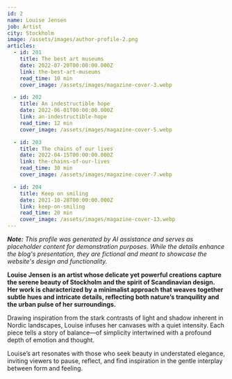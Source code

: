 ```yaml
---
id: 2
name: Louise Jensen
job: Artist
city: Stockholm
image: /assets/images/author-profile-2.png
articles:
  - id: 201
    title: The best art museums
    date: 2022-07-20T00:00:00.000Z
    link: the-best-art-museums
    read_time: 10 min
    cover_image: /assets/images/magazine-cover-3.webp

  - id: 202
    title: An inde­struc­tible hope
    date: 2022-06-01T00:00:00.000Z
    link: an-indestructible-hope
    read_time: 12 min
    cover_image: /assets/images/magazine-cover-5.webp

  - id: 203
    title: The chains of our lives
    date: 2022-04-15T00:00:00.000Z
    link: the-chains-of-our-lives
    read_time: 30 min
    cover_image: /assets/images/magazine-cover-7.webp

  - id: 204
    title: Keep on smiling
    date: 2021-10-28T00:00:00.000Z
    link: keep-on-smiling
    read_time: 20 min
    cover_image: /assets/images/magazine-cover-13.webp
---
```


_**Note:** This profile was generated by AI assistance and serves as placeholder content for demonstration purposes. While the details enhance the blog's presentation, they are fictional and meant to showcase the website's design and functionality._

**Louise Jensen is an artist whose delicate yet powerful creations capture the serene beauty of Stockholm and the spirit of Scandinavian design. Her work is characterized by a minimalist approach that weaves together subtle hues and intricate details, reflecting both nature’s tranquility and the urban pulse of her surroundings.**

Drawing inspiration from the stark contrasts of light and shadow inherent in Nordic landscapes, Louise infuses her canvases with a quiet intensity. Each piece tells a story of balance—of simplicity intertwined with a profound depth of emotion and thought.

Louise’s art resonates with those who seek beauty in understated elegance, inviting viewers to pause, reflect, and find inspiration in the gentle interplay between form and feeling.
